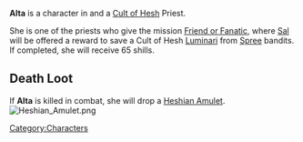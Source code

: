 

{{Infobox
| name     = Alta
| image    = Alta.png
| race     = Human
| location = Havaria - Murder Bay
| source   = 
| reward   = 
| related  = Cult of Hesh - Priest
| ID       =
}}{{quote|Alta's the type who thinks the sky itself is proof of her faith — 'cause it hasn't fallen down, yet.|Alta's Compendium Description}}'''Alta''' is a character in {{Gamename}} and a [[Cult of Hesh]] Priest.


She is one of the priests who give the mission [[Friend or Fanatic]], where [[Sal]] will be offered a reward to save a Cult of Hesh [[Luminari]] from [[Spree]] bandits. If completed, she will receive 65 shills.

== Death Loot ==
If '''Alta''' is killed in combat, she will drop a [[Heshian Amulet]].
[[File:Heshian Amulet.png|none|thumb]]
[[Category:Characters]]